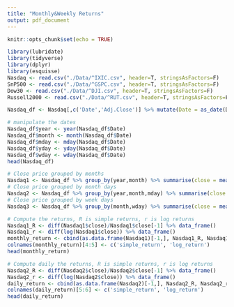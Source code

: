 ```yaml
---
title: "Monthly&Weekly Returns"
output: pdf_document
---
```


```r
knitr::opts_chunk$set(echo = TRUE)
```

```r
library(lubridate)
library(tidyverse)
library(dplyr)
library(esquisse)
Nasdaq <- read.csv("./Data/^IXIC.csv", header=T, stringsAsFactors=F)
SnP500 <- read.csv("./Data/^GSPC.csv", header=T, stringsAsFactors=F)
Dow30 <- read.csv("./Data/^DJI.csv", header=T, stringsAsFactors=F)
Russell2000 <- read.csv("./Data/^RUT.csv", header=T, stringsAsFactors=F)
```

```r

Nasdaq_df <- Nasdaq[,c('Date','Adj.Close')] %>% mutate(Date = as_date(Date))

# manipulate the dates
Nasdaq_df$year <- year(Nasdaq_df$Date)
Nasdaq_df$month <- month(Nasdaq_df$Date)
Nasdaq_df$mday <- mday(Nasdaq_df$Date)
Nasdaq_df$yday <- yday(Nasdaq_df$Date)
Nasdaq_df$wday <- wday(Nasdaq_df$Date)
head(Nasdaq_df)

```

```r

# Close price grouped by months
Nasdaq1 <- Nasdaq_df %>% group_by(year,month) %>% summarise(close = mean(Adj.Close))
# Close price grouped by month days
Nasdaq2 <- Nasdaq_df %>% group_by(year,month,mday) %>% summarise(close = mean(Adj.Close))
# Close price grouped by week days
Nasdaq3 <- Nasdaq_df %>% group_by(month,wday) %>% summarise(close = mean(Adj.Close))

# Compute the returns, R is simple returns, r is log returns
Nasdaq1_R <- diff(Nasdaq1$close)/Nasdaq1$close[-1] %>% data_frame()
Nasdaq1_r <- diff(log(Nasdaq1$close)) %>% data_frame()
monthly_return <- cbind(as.data.frame(Nasdaq1)[-1,], Nasdaq1_R, Nasdaq1_r)
colnames(monthly_return)[4:5] <- c('simple_return', 'log_return')
head(monthly_return)

# Compute daily the returns, R is simple returns, r is log returns
Nasdaq2_R <- diff(Nasdaq2$close)/Nasdaq2$close[-1] %>% data_frame()
Nasdaq2_r <- diff(log(Nasdaq2$close)) %>% data_frame()
daily_return <- cbind(as.data.frame(Nasdaq2)[-1,], Nasdaq2_R, Nasdaq2_r)
colnames(daily_return)[5:6] <- c('simple_return', 'log_return')
head(daily_return)

```














